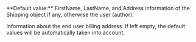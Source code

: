  

  

  

  
<ParamField body="Billing" type="object" >   
**Default value:** FirstName, LastName, and Address information of the Shipping object if any, otherwise the user (author).

Information about the end user billing address. If left empty, the default values will be automatically taken into account.   

<Expandable title="properties">  
<FirstName />  
  
<LastName />  
  
<Address2 />  
  

</Expandable> 
</ParamField>